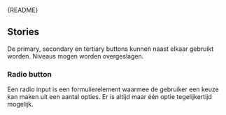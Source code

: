 
<Meta of={RadionButtonStory} />

<Markdown>{README}</Markdown>

<Primary />

<Controls />

## Stories

De primary, secondary en tertiary buttons kunnen naast elkaar gebruikt worden. Niveaus mogen worden overgeslagen.

### Radio button

Een radio input is een formulierelement waarmee de gebruiker een keuze kan maken uit een aantal opties.
Er is altijd maar één optie tegelijkertijd mogelijk.

<Canvas of={RadionButtonStory} />
